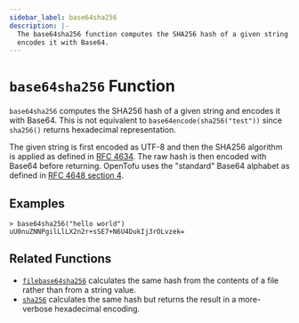 ```yaml
---
sidebar_label: base64sha256
description: |-
  The base64sha256 function computes the SHA256 hash of a given string and
  encodes it with Base64.
---
```


# `base64sha256` Function

`base64sha256` computes the SHA256 hash of a given string and encodes it with
Base64. This is not equivalent to `base64encode(sha256("test"))` since `sha256()`
returns hexadecimal representation.

The given string is first encoded as UTF-8 and then the SHA256 algorithm is applied
as defined in [RFC 4634](https://tools.ietf.org/html/rfc4634). The raw hash is
then encoded with Base64 before returning. OpenTofu uses the "standard" Base64
alphabet as defined in [RFC 4648 section 4](https://tools.ietf.org/html/rfc4648#section-4).

## Examples

```
> base64sha256("hello world")
uU0nuZNNPgilLlLX2n2r+sSE7+N6U4DukIj3rOLvzek=
```

## Related Functions

* [`filebase64sha256`](/docs/language/functions/filebase64sha256) calculates the same hash from
  the contents of a file rather than from a string value.
* [`sha256`](/docs/language/functions/sha256) calculates the same hash but returns the result
  in a more-verbose hexadecimal encoding.
